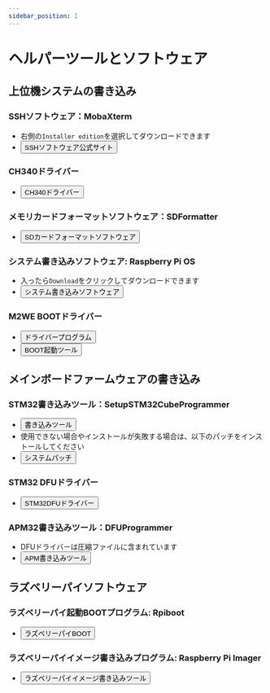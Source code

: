 ```yaml
---
sidebar_position: 1
---
```




# ヘルパーツールとソフトウェア

## **上位機システムの書き込み**

### SSHソフトウェア：MobaXterm
* 右側の`Installer edition`を選択してダウンロードできます
* <Button variant="contained" disableElevation href="https://mobaxterm.mobatek.net/download-home-edition.html">SSHソフトウェア公式サイト</Button>

### CH340ドライバー
* <Button variant="contained" disableElevation href="https://cdn.mellow.klipper.cn/EXE/CH340.zip">CH340ドライバー</Button>

### メモリカードフォーマットソフトウェア：SDFormatter
* <Button variant="contained" disableElevation href="https://www.waveshare.net/w/upload/d/d7/Panasonic_SDFormatter.zip">SDカードフォーマットソフトウェア</Button>

### システム書き込みソフトウェア: Raspberry Pi OS
* 入ったら`Download`をクリックしてダウンロードできます
* <Button variant="contained" disableElevation href="https://www.raspberrypi.com/software/">システム書き込みソフトウェア</Button>

### M2WE BOOTドライバー
* <Button variant="contained" disableElevation href="https://cdn.mellow.klipper.cn/Utils/zadig-2.7.exe">ドライバープログラム</Button>
* <Button variant="contained" disableElevation href="https://cdn.mellow.klipper.cn/Utils/FLY-BOOT-Setup.msi">BOOT起動ツール</Button>

## **メインボードファームウェアの書き込み**

### STM32書き込みツール：SetupSTM32CubeProgrammer
* <Button variant="contained" disableElevation href="https://cdn.mellow.klipper.cn/EXE/SetupSTM32CubeProgrammer_win64.zip">書き込みツール</Button>
* 使用できない場合やインストールが失敗する場合は、以下のパッチをインストールしてください
* <Button variant="contained" disableElevation href="https://cdn.mellow.klipper.cn/EXE/%E5%BE%AE%E8%BD%AF%E5%B8%B8%E7%94%A8%E8%BF%90%E8%A1%8C%E5%BA%93%E5%90%88%E9%9B%86.zip">システムパッチ</Button>

### STM32 DFUドライバー
* <Button variant="contained" disableElevation href="https://cdn.mellow.klipper.cn/EXE/STM32DFU.zip">STM32DFUドライバー</Button>

### APM32書き込みツール：DFUProgrammer
* DFUドライバーは圧縮ファイルに含まれています
* <Button variant="contained" disableElevation href="https://cdn.mellow.klipper.cn/EXE/DFUProgrammer.zip">APM書き込みツール</Button>

## **ラズベリーパイソフトウェア**

### ラズベリーパイ起動BOOTプログラム: Rpiboot
* <Button variant="contained" disableElevation href="https://files.waveshare.net/wiki/w/upload/f/f3/Rpiboot_setup.zip">ラズベリーパイBOOT</Button>

### ラズベリーパイイメージ書き込みプログラム: Raspberry Pi Imager
* <Button variant="contained" disableElevation href="https://www.raspberrypi.com/software/">ラズベリーパイイメージ書き込みツール</Button>